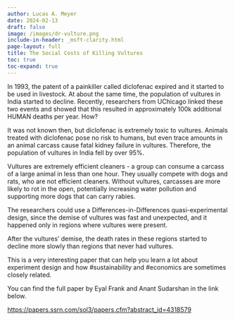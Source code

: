 ```yaml
---
author: Lucas A. Meyer
date: 2024-02-13
draft: false
image: /images/dr-vulture.png
include-in-header: _msft-clarity.html
page-layout: full
title: The Social Costs of Killing Vultures
toc: true
toc-expand: true
---
```

<article data-clarity-region="article">

In 1993, the patent of a painkiller called diclofenac expired and it started to be used in livestock. At about the same time, the population of vultures in India started to decline. Recently, researchers from UChicago linked these two events and showed that this resulted in approximately 100k additional HUMAN deaths per year. How?

It was not known then, but diclofenac is extremely toxic to vultures. Animals treated with diclofenac pose no risk to humans, but even trace amounts in an animal carcass cause fatal kidney failure in vultures. Therefore, the population of vultures in India fell by over 95%.

Vultures are extremely efficient cleaners - a group can consume a carcass of a large animal in less than one hour. They usually compete with dogs and rats, who are not efficient cleaners. Without vultures, carcasses are more likely to rot in the open, potentially increasing water pollution and supporting more dogs that can carry rabies.

The researchers could use a Differences-in-Differences quasi-experimental design, since the demise of vultures was fast and unexpected, and it happened only in regions where vultures were present. 

After the vultures' demise, the death rates in these regions started to decline more slowly than regions that never had vultures. 

This is a very interesting paper that can help you learn a lot about experiment design and how #sustainability and #economics are sometimes closely related. 

You can find the full paper by Eyal Frank and Anant Sudarshan in the link below. 

<https://papers.ssrn.com/sol3/papers.cfm?abstract_id=4318579>

</article>